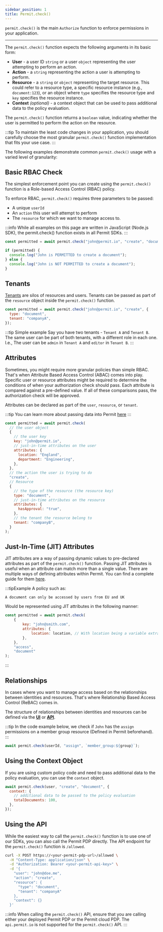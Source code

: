 ```yaml
---
sidebar_position: 1
title: Permit.check()
---
```


`permit.check()` is the main `Authorize` function to enforce permissions in your application.

---

The `permit.check()` function expects the following arguments in its basic form:
* **User** - a user ID `string` or a user `object` representing the user attempting to perform an action.
* **Action** - a `string` representing the action a user is attempting to perform.
* **Resource** - a `string` or `object` representing the target resource. This could refer to a resource type, a specific resource instance (e.g., `document:123`), or an object where `type` specifies the resource type and `key` specifies the resource instance.
* **Context** *(optional)* - a context object that can be used to pass additional data to the policy evaluation.

The `permit.check()` function returns a `boolean` value, indicating whether the user is permitted to perform the action on the resource.

:::tip
To maintain the least code changes in your application, you should carefully choose the most granular `permit.check()` function implementation that fits your use case.
:::

The following examples demonstrate common `permit.check()` usage with a varied level of granularity:

## Basic RBAC Check

The simplest enforcement point you can create using the `permit.check()` function is a Role-based Access Control (RBAC) policy.

To enforce RBAC, `permit.check()` requires three parameters to be passed:

- A unique `userId`
- An `action` this user will attempt to perform
- The `resource` for which we want to manage access to.

:::info
While all examples on this page are written in JavaScript (Node.js SDK), the permit.check() function exists in all Permit SDKs.
:::

```js
const permitted = await permit.check("john@permit.io", "create", "document");

if (permitted) {
  console.log("John is PERMITTED to create a document");
} else {
  console.log("John is NOT PERMITTED to create a document");
}
```

## Tenants

[Tenants](/overview/glossary#tenant) are silos of resources and users.
Tenants can be passed as part of the `resource` object inside the `permit.check()` function.

```js
const permitted = await permit.check("john@permit.io", "create", {
  type: "document",
  tenant: "companyA",
});
```

:::tip Simple example
Say you have two tenants - `Tenant A` and `Tenant B`. The same user can be part of both tenants, with a different role in each one.
I.e., The user can be `admin` in `Tenant A` and `editor` in `Tenant B`.
:::

## Attributes

Sometimes, you might require more granular policies than simple RBAC. That's when Attribute Based Access Control (ABAC) comes into play.
Specific user or resource attributes might be required to determine the conditions of when your authorization check should pass.
Each attribute is compared against a pre-defined value. If all of these comparisons pass, the authorization check will be approved. 

Attributes can be declared as part of the `user`, `resource`, or `tenant`. 

:::tip
You can learn more about passing data into Permit [here](/how-to/manage-data/loading-data/)
:::

```js
const permitted = await permit.check(
  // the user object
  {
    // the user key
    key: "john@permit.io",
    // just-in-time attributes on the user
    attributes: {
      location: "England",
      department: "Engineering",
    },
  },
  // the action the user is trying to do
  "create",
  // Resource
  {
    // the type of the resource (the resource key)
    type: "document",
    // just-in-time attributes on the resource
    attributes: {
      hasApproval: "true",
    },
    // the tenant the resource belong to
    tenant: "companyB",
  }
);
```

## Just-In-Time (JIT) Attributes

JIT attributes are a way of passing dynamic values to pre-declared attributes as part of the `permit.check()` function.
Passing JIT attributes is useful when an attribute can match more than a single value. 
There are multiple ways of defining attributes within Permit. You can find a complete guide for them [here](/how-to/manage-data/loading-data). 

:::tipExample
A policy such as:
```
A document can only be accessed by users from EU and UK
```
Would be represented using JIT attributes in the following manner:  
```js
const permitted = await permit.check(
    {
        key: "john@smith.com",
        attributes: {
            location: location, // With location being a variable extracted from your logged user
        },
    },
    "access",
    "document"
);
```
:::

## Relationships

In cases where you want to manage access based on the relationships between identities and resources. That's where Relationship Based Access Control (ReBAC) comes in.

The structure of relationships between identities and resources can be defined via the **[UI](/how-to/build-policies/rebac/building-rebac-policies)** or **[API](/api/rebac/rebac-api-calls)**.

:::tip
In the code example below, we check if `John` has the `assign` permissions on a member group resource (Defined in Permit beforehand).
:::

```javascript
await permit.check(userId, "assign", `member_group:${group}`);
```

## Using the Context Object

If you are using custom policy code and need to pass additional data to the policy evaluation, you can use the `context` object.

```js
await permit.check(user, "create", "document", {
  context: {
    // additional data to be passed to the policy evaluation
    totalDocuments: 100,
  },
});
```

## Using the API

While the easiest way to call the `permit.check()` function is to use one of our SDKs, you can also call the Permit PDP directly.
The API endpoint for the `permit.check()` function is `/allowed`.

```bash
curl -X POST https://<your-permit-pdp-url>/allowed \
  -H "Content-Type: application/json" \
  -d "Authorization: Bearer <your-permit-api-key>" \
  -d '{
    "user": "john@doe.me",
    "action": "create",
    "resource": {
      "type": "document",
      "tenant": "companyA"
    },
    "context": {}
  }'
```


:::info
When calling the `permit.check()` API, ensure that you are calling either your deployed Permit PDP or the Permit cloud PDP. The `api.permit.io` is not supported for the `permit.check()` API.
:::
